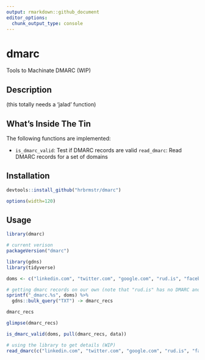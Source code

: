 ```yaml
---
output: rmarkdown::github_document
editor_options: 
  chunk_output_type: console
---
```


# dmarc

Tools to Machinate DMARC (WIP)

## Description

(this totally needs a 'jalad' function)

## What's Inside The Tin

The following functions are implemented:

- `is_dmarc_valid`:	Test if DMARC records are valid
 `read_dmarc`:	Read DMARC records for a set of domains

## Installation

```r
devtools::install_github("hrbrmstr/dmarc")
```

```r
options(width=120)
```

## Usage

```r
library(dmarc)

# current verison
packageVersion("dmarc")
```

```r
library(gdns)
library(tidyverse)

doms <- c("linkedin.com", "twitter.com", "google.com", "rud.is", "facebook.com")

# getting dmarc records on our own (note that "rud.is" has no DMARC and is not in the results of the `bulk_query()` call)
sprintf("_dmarc.%s", doms) %>% 
  gdns::bulk_query("TXT") -> dmarc_recs

dmarc_recs

glimpse(dmarc_recs)

is_dmarc_valid(doms, pull(dmarc_recs, data))

# using the library to get details (WIP)
read_dmarc(c("linkedin.com", "twitter.com", "google.com", "rud.is", "facebook.com"))
```

